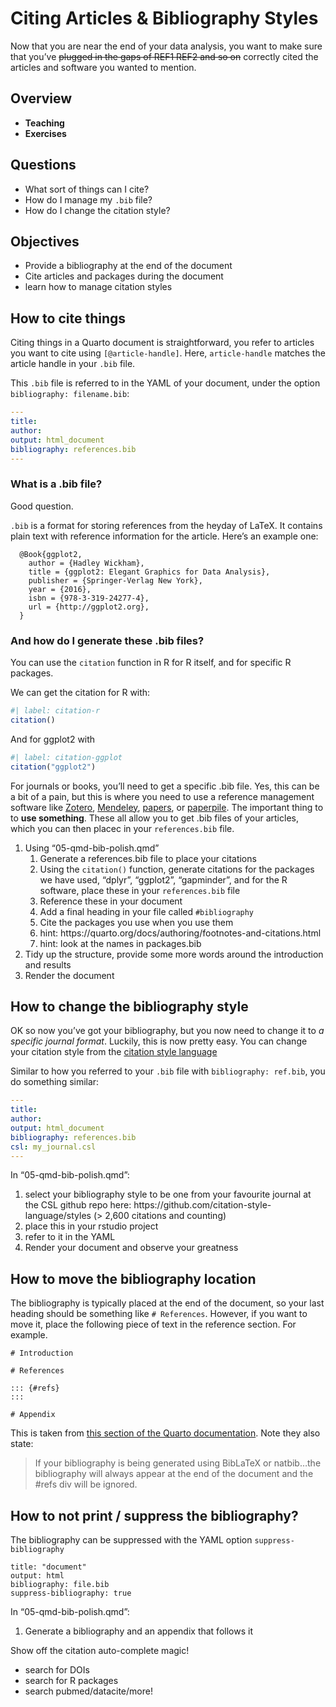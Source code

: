 # Citing Articles & Bibliography Styles

Now that you are near the end of your data analysis, you want to make sure that you've ~~plugged in the gaps of REF1 REF2 and so on~~ correctly cited the articles and software you wanted to mention.

## Overview

* **Teaching**
* **Exercises**

## Questions

* What sort of things can I cite?
* How do I manage my `.bib` file?
* How do I change the citation style?

## Objectives

* Provide a bibliography at the end of the document
* Cite articles and packages during the document
* learn how to manage citation styles

## How to cite things

Citing things in a Quarto document is straightforward, you refer to articles you want to cite using `[@article-handle]`. Here, `article-handle` matches the article handle in your `.bib` file.

This `.bib` file is referred to in the YAML of your document, under the option `bibliography: filename.bib`:

```YAML
---
title: 
author:
output: html_document
bibliography: references.bib
---
```

### What is a .bib file?

Good question. 

`.bib` is a format for storing references from the heyday of LaTeX. It contains plain text with reference information for the article. Here's an example one:

```
  @Book{ggplot2,
    author = {Hadley Wickham},
    title = {ggplot2: Elegant Graphics for Data Analysis},
    publisher = {Springer-Verlag New York},
    year = {2016},
    isbn = {978-3-319-24277-4},
    url = {http://ggplot2.org},
  }
```

### And how do I generate these .bib files?

You can use the `citation` function in R for R itself, and for specific R packages.

We can get the citation for R with:

```r
#| label: citation-r
citation()
```

And for ggplot2 with

```r
#| label: citation-ggplot
citation("ggplot2")
```

For journals or books, you'll need to get a specific .bib file. Yes, this can be a bit of a pain, but this is where you need to use a reference management software like [Zotero](https://www.zotero.org/), [Mendeley](https://www.mendeley.com/download-desktop/), [papers](https://www.papersapp.com/), or [paperpile](https://paperpile.com/). The important thing to to **use something**. These all allow you to get .bib files of your articles, which you can then placec in your `references.bib` file.
  
:::{.callout-note title="Your Turn"}

1. Using "05-qmd-bib-polish.qmd"
    1. Generate a references.bib file to place your citations
    1. Using the `citation()` function, generate citations for the packages we have used, "dplyr", "ggplot2", "gapminder", and for the R software, place these in your `references.bib` file
    1. Reference these in your document
    1. Add a final heading in your file called `#bibliography`
    1.  Cite the packages you use when you use them
      1.  hint: https://quarto.org/docs/authoring/footnotes-and-citations.html
      2.  hint: look at the names in packages.bib
1.  Tidy up the structure, provide some more words around the introduction and results
1.  Render the document

    
:::

## How to change the bibliography style

OK so now you've got your bibliography, but you now need to change it to _a specific journal format_. Luckily, this is now pretty easy. You can change your citation style from the [citation style language](https://citationstyles.org/)

Similar to how you referred to your `.bib` file with `bibliography: ref.bib`, you do something similar:

```YAML
---
title:
author:
output: html_document
bibliography: references.bib
csl: my_journal.csl
---
```

:::{.callout-note title="Your Turn"}

In "05-qmd-bib-polish.qmd":

1. select your bibliography style to be one from your favourite journal at the CSL github repo here: https://github.com/citation-style-language/styles (> 2,600 citations and counting)
1. place this in your rstudio project
1. refer to it in the YAML
1. Render your document and observe your greatness

:::

## How to move the bibliography location

The bibliography is typically placed at the end of the document, so your last heading should be something like `# References`. However, if you want to move it, place the following piece of text in the reference section. For example.

```
# Introduction

# References

::: {#refs}
:::

# Appendix
```

This is taken from [this section of the Quarto documentation](https://quarto.org/docs/authoring/footnotes-and-citations.html#bibliography-generation). Note they also state:

> If your bibliography is being generated using BibLaTeX or natbib...the bibliography will always appear at the end of the document and the #refs div will be ignored.

## How to not print / suppress the bibliography?

The bibliography can be suppressed with the YAML option `suppress-bibliography`

```
title: "document"
output: html
bibliography: file.bib
suppress-bibliography: true
```

:::{.callout-note title="Your Turn"}

In "05-qmd-bib-polish.qmd":

1. Generate a bibliography and an appendix that follows it

:::


:::{.callout-tip title="Demo: Use the Visual Editor mode of RStudio"}

Show off the citation auto-complete magic!

- search for DOIs
- search for R packages
- search pubmed/datacite/more!

:::
